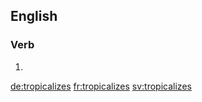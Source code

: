 
==English==

===Verb===
{{head|en}}

# {{en-third-person singular of|tropicalize}}

[[de:tropicalizes]]
[[fr:tropicalizes]]
[[sv:tropicalizes]]